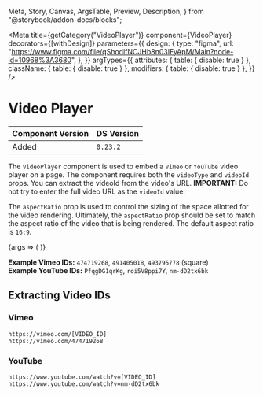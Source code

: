   Meta,
  Story,
  Canvas,
  ArgsTable,
  Preview,
  Description,
} from "@storybook/addon-docs/blocks";


<Meta
  title={getCategory("VideoPlayer")}
  component={VideoPlayer}
  decorators={[withDesign]}
  parameters={{
    design: {
      type: "figma",
      url:
        "https://www.figma.com/file/qShodlfNCJHb8n03IFyApM/Main?node-id=10968%3A3680",
    },
  }}
  argTypes={{
    attributes: { table: { disable: true } },
    className: { table: { disable: true } },
    modifiers: { table: { disable: true } },
  }}
/>

# Video Player

| Component Version | DS Version |
| ----------------- | ---------- |
| Added             | `0.23.2`   |

<Description of={VideoPlayer} />

The `VideoPlayer` component is used to embed a `Vimeo` or `YouTube` video player on a page. The component requires both the `videoType` and `videoId` props. You can extract the videoId from the video's URL. **IMPORTANT:** Do not try to enter the full video URL as the `videoId` value.

The `aspectRatio` prop is used to control the sizing of the space allotted for the video rendering. Ultimately, the `aspectRatio` prop should be set to match the aspect ratio of the video that is being rendered. The default aspect ratio is `16:9`.

<Preview withToolbar>
  <Story
    name="VideoPlayer"
    args={{
      videoType: VideoPlayerTypes.Vimeo,
      videoId: "",
    }}
  >
    {args => (
      <VideoPlayer
        videoType={args.videoType}
        videoId={
          args.videoType === "vimeo"
            ? args.videoId || "474719268"
            : args.videoId || "nm-dD2tx6bk"
        }
        aspectRatio={args.aspectRatio}
      />
    )}
  </Story>
</Preview>

<ArgsTable story="VideoPlayer" />

**Example Vimeo IDs:** `474719268`, `491405018`, `493795778` (square)<br />
**Example YouTube IDs:** `PfqgDG1qrKg`, `roi5V8ppi7Y`, `nm-dD2tx6bk`

## Extracting Video IDs

### Vimeo

```
https://vimeo.com/[VIDEO_ID]
https://vimeo.com/474719268
```

### YouTube

```
https://www.youtube.com/watch?v=[VIDEO_ID]
https://www.youtube.com/watch?v=nm-dD2tx6bk
```
